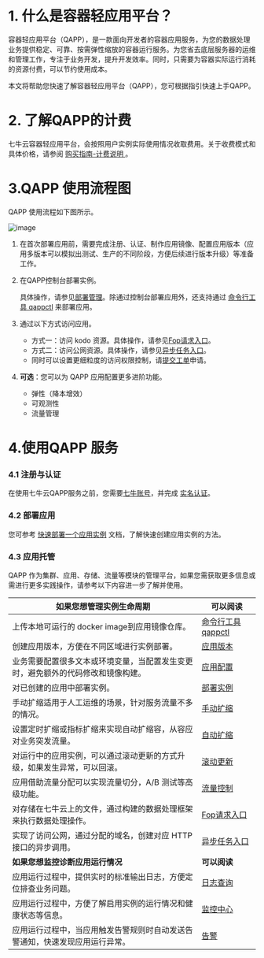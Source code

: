 # **1. 什么是容器轻应用平台？**

容器轻应用平台（QAPP），是一款面向开发者的容器应用服务，为您的数据处理业务提供稳定、可靠、按需弹性缩放的容器运行服务。为您省去底层服务器的运维和管理工作，专注于业务开发，提升开发效率。同时，只需要为容器实际运行消耗的资源付费，可以节约使用成本。

本文将帮助您快速了解容器轻应用平台（QAPP），您可根据指引快速上手QAPP。



# **2. 了解QAPP的计费**

七牛云容器轻应用平台，会按照用户实例实际使用情况收取费用。关于收费模式和具体价格，请参阅 [购买指南-计费说明 ](/qapp/buying_guide/12305/billing-way01)。



# **3.QAPP 使用流程图**

QAPP 使用流程如下图所示。

![image](https://dora-doc.qiniu.com/WX20221109-112523%402x.png)

1. 在首次部署应用前，需要完成注册、认证、制作应用镜像、配置应用版本（应用多版本可以模拟出测试、生产的不同阶段，方便后续进行版本升级）等准备工作。

2. 在QAPP控制台部署实例。

   具体操作，请参见[部署管理](/qapp/development_guidelines/12324/instance-deployment)。除通过控制台部署应用外，还支持通过 [命令行工具 qappctl](/qapp/tools/12308/qappctl-command-line-tools) 来部署应用。

3. 通过以下方式访问应用。

   - 方式一：访问 kodo 资源。具体操作，请参见[Fop请求入口](/qapp/development_guidelines/12335/fop-request-entry01)。
   - 方式二：访问公网资源。具体操作，请参见[异步任务入口](/qapp/development_guidelines/12336/asynchronous-task-entry)。
   - 同时可以设置更细粒度的访问权限控制，请[提交工单](https://support.qiniu.com/question)申请。

4. **可选**：您可以为 QAPP 应用配置更多进阶功能。

   - 弹性（降本增效）
   - 可观测性
   - 流量管理

   

# **4.使用QAPP 服务**

### **4.1 注册与认证**

在使用七牛云QAPP服务之前，您需要[七牛账号](https://portal.qiniu.com/)，并完成 [实名认证](https://developer.qiniu.com/af/4057/the-identity-authentication)。

### **4.2  部署应用**

您可参考 [快速部署一个应用实例](/qapp/quick_start/12307/rapid-deployment-of-an-application-example) 文档，了解快速创建应用实例的方法。

### **4.3 应用托管**

QAPP 作为集群、应用、存储、流量等模块的管理平台，如果您需获取更多信息或需进行更多实践操作，请参考以下内容进一步了解并使用。

| 如果您想管理实例生命周期                                     | 可以阅读                                                     |
| ------------------------------------------------------------ | ------------------------------------------------------------ |
| 上传本地可运行的 docker image到应用镜像仓库。                | [命令行工具 qappctl](/qapp/tools/12308/qappctl-command-line-tools) |
| 创建应用版本，方便在不同区域进行实例部署。                   | [应用版本](/qapp/development_guidelines/12314/the-new-application-version) |
| 业务需要配置很多文本或环境变量，当配置发生变更时，避免额外的代码修改和镜像构建。 | [应用配置](/qapp/development_guidelines/12323/application-configuration01) |
| 对已创建的应用中部署实例。                                   | [部署实例](/qapp/development_guidelines/12324/instance-deployment) |
| 手动扩缩适用于人工运维的场景，针对服务流量不多的情况。       | [手动扩缩](/qapp/development_guidelines/12326/manually-enlarge-shrinks) |
| 设置定时扩缩或指标扩缩来实现自动扩缩容，从容应对业务突发流量。 | [自动扩缩](/qapp/development_guidelines/12327/automatic-enlarge-shrinks) |
| 对运行中的应用实例，可以通过滚动更新的方式升级，如果发生异常，可以回滚。 | [滚动更新](/qapp/development_guidelines/12329/scroll-to-update) |
| 应用借助流量分配可以实现流量切分，A/B 测试等高级功能。       | [流量控制](/qapp/development_guidelines/12331/flow-distribution01) |
| 对存储在七牛云上的文件，通过构建的数据处理框架来执行数据处理操作。 | [Fop请求入口](/qapp/development_guidelines/12335/fop-request-entry01) |
| 实现了访问公网，通过分配的域名，创建对应 HTTP 接口的异步调用。 | [异步任务入口](/qapp/development_guidelines/12336/asynchronous-task-entry) |
| **如果您想监控诊断应用运行情况**                             | **可以阅读**                                                 |
| 应用运行过程中，提供实时的标准输出日志，方便定位排查业务问题。 | [日志查询](/qapp/development_guidelines/12338/log-management) |
| 应用运行过程中，方便了解启用实例的运行情况和健康状态等信息。 | [监控中心](/qapp/development_guidelines/12339/system-monitoring) |
| 应用运行过程中，当应用触发告警规则时自动发送告警通知，快速发现应用运行异常。 | [告警](/qapp/development_guidelines/12340/ops-alarm)         |


